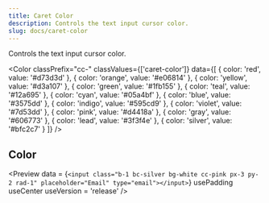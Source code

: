 ```yaml
---
title: Caret Color
description: Controls the text input cursor color.
slug: docs/caret-color
---
```


Controls the text input cursor color.

<Color 
  classPrefix="cc-" 
  classValues={['caret-color']} 
  data={[
    { color: 'red', value: '#d73d3d' },
    { color: 'orange', value: '#e06814' },
    { color: 'yellow', value: '#d3a107' },
    { color: 'green', value: '#1fb155' },
    { color: 'teal', value: '#12a695' },
    { color: 'cyan', value: '#05a4bf' },
    { color: 'blue', value: '#3575dd' },
    { color: 'indigo', value: '#595cd9' },
    { color: 'violet', value: '#7d53dd' },
    { color: 'pink', value: '#d4418a' },
    { color: 'gray', value: '#606773' },
    { color: 'lead', value: '#3f3f4e' },
    { color: 'silver', value: '#bfc2c7' }
  ]}
/>

## Color

<Preview
  data = {`<input class="b-1 bc-silver bg-white cc-pink px-3 py-2 rad-1" placeholder="Email" type="email"></input>`}
  usePadding
  useCenter
  useVersion = 'release'
/>